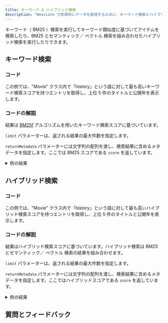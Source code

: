 ```yaml
---
title: キーワード & ハイブリッド検索
description: "Weaviate で効率的にデータを取得するために、キーワード検索とハイブリッド検索を組み合わせます。"
---
```



キーワード（ BM25 ）検索を実行してキーワード類似度に基づいてアイテムを検索したり、BM25 とセマンティック／ ベクトル 検索を組み合わせたハイブリッド検索を実行したりできます。

## <i class="fa-solid fa-square-chevron-right"></i> キーワード検索

### <i class="fa-solid fa-code"></i> コード

この例では、"Movie" クラス内で「history」という語に対して最も高いキーワード検索スコアを持つエントリを取得し、上位 5 件のタイトルと公開年を表示します。

<FilteredTextBlock
  text={TSCode}
  startMarker="// MetadataBM25Search"
  endMarker="// END MetadataBM25Search"
  language="ts"
/>

### <i class="fa-solid fa-chalkboard"></i> コードの解説

結果は [BM25f](https://en.wikipedia.org/wiki/Okapi_BM25) アルゴリズムを用いたキーワード検索スコアに基づいています。

`limit` パラメーターは、返される結果の最大件数を指定します。

`returnMetadata` パラメーターには文字列の配列を渡し、検索結果に含めるメタデータを指定します。ここでは BM25 スコアである `score` を返しています。

<details>
  <summary>例の結果</summary>

```text
American History X 1998
BM25 score: 2.707

A Beautiful Mind 2001
BM25 score: 1.896

Legends of the Fall 1994
BM25 score: 1.663

Hacksaw Ridge 2016
BM25 score: 1.554

Night at the Museum 2006
BM25 score: 1.529
```

</details>


## <i class="fa-solid fa-square-chevron-right"></i> ハイブリッド検索

### <i class="fa-solid fa-code"></i> コード

この例では、"Movie" クラス内で「history」という語に対して最も高いハイブリッド検索スコアを持つエントリを取得し、上位 5 件のタイトルと公開年を表示します。

<FilteredTextBlock
  text={TSCode}
  startMarker="// MetadataHybridSearch"
  endMarker="// END MetadataHybridSearch"
  language="ts"
/>

### <i class="fa-solid fa-chalkboard"></i> コードの解説

結果はハイブリッド検索スコアに基づいています。ハイブリッド検索は BM25 とセマンティック／ ベクトル 検索の結果を組み合わせます。

`limit` パラメーターは、返される結果の最大件数を指定します。

`returnMetadata` パラメーターには文字列の配列を渡し、検索結果に含めるメタデータを指定します。ここではハイブリッドスコアである `score` を返しています。

<details>
  <summary>例の結果</summary>

```text
Legends of the Fall 1994
Hybrid score: 0.016

Hacksaw Ridge 2016
Hybrid score: 0.016

A Beautiful Mind 2001
Hybrid score: 0.015

The Butterfly Effect 2004
Hybrid score: 0.015

Night at the Museum 2006
Hybrid score: 0.012
```

</details>


## 質問とフィードバック


<DocsFeedback/>